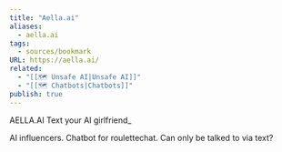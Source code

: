 ```yaml
---
title: "Aella.ai"
aliases:
  - aella.ai
tags:
  - sources/bookmark
URL: https://aella.ai/
related:
  - "[[🗺️ Unsafe AI|Unsafe AI]]"
  - "[[🗺️ Chatbots|Chatbots]]"
publish: true
---
```


AELLA.AI
Text your AI girlfriend_

AI influencers. Chatbot for roulettechat. Can only be talked to via text?